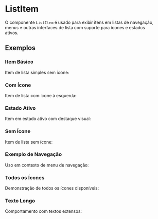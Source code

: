 
<Meta of={ListItemStories} />

# ListItem

O componente `ListItem` é usado para exibir itens em listas de navegação, menus e outras interfaces de lista com suporte para ícones e estados ativos.

<Primary />

<Controls />

## Exemplos

### Item Básico

Item de lista simples sem ícone:

<Canvas of={ListItemStories.Default} />

### Com Ícone

Item de lista com ícone à esquerda:

<Canvas of={ListItemStories.WithIcon} />

### Estado Ativo

Item em estado ativo com destaque visual:

<Canvas of={ListItemStories.Active} />

### Sem Ícone

Item de lista sem ícone:

<Canvas of={ListItemStories.WithoutIcon} />

### Exemplo de Navegação

Uso em contexto de menu de navegação:

<Canvas of={ListItemStories.NavigationExample} />

### Todos os Ícones

Demonstração de todos os ícones disponíveis:

<Canvas of={ListItemStories.AllIcons} />

### Texto Longo

Comportamento com textos extensos:

<Canvas of={ListItemStories.LongText} />
